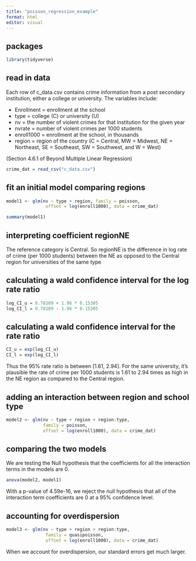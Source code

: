```yaml
---
title: "poisson_regression_example"
format: html
editor: visual
---
```


## packages

```r
library(tidyverse)
```

## read in data

Each row of c_data.csv contains crime information from a post secondary institution, either a college or university.
The variables include:

-   Enrollment = enrollment at the school
-   type = college (C) or university (U)
-   nv = the number of violent crimes for that institution for the given year
-   nvrate = number of violent crimes per 1000 students
-   enroll1000 = enrollment at the school, in thousands
-   region = region of the country (C = Central, MW = Midwest, NE = Northeast, SE = Southeast, SW = Southwest, and W = West)

(Section 4.6.1 of Beyond Multiple Linear Regression)

```r
crime_dat = read_csv("c_data.csv")
```

## fit an initial model comparing regions

```r
model1 <- glm(nv ~ type + region, family = poisson,
               offset = log(enroll1000), data = crime_dat)

summary(model1)
```

## interpreting coefficient regionNE

The reference category is Central.
So regionNE is the difference in log rate of crime (per 1000 students) between the NE as opposed to the Central region for universities of the same type

## calculating a wald confidence interval for the log rate ratio

```r
log_CI_u = 0.78109 + 1.96 * 0.15305
log_CI_l = 0.78109 - 1.96 * 0.15305
```

## calculating a wald confidence interval for the rate ratio

```r
CI_u = exp(log_CI_u)
CI_l = exp(log_CI_l)
```

Thus the 95% rate ratio is between \[1.61, 2.94\].
For the same university, it's plausible the rate of crime per 1000 students is 1.61 to 2.94 times as high in the NE region as compared to the Central region.

## adding an interaction between region and school type

```r
model2 <- glm(nv ~ type + region + region:type, 
              family = poisson,
              offset = log(enroll1000), data = crime_dat)

```

## comparing the two models

We are testing the Null hypothesis that the coefficients for all the interaction terms in the models are 0.

```r
anova(model2, model1)
```

With a p-value of 4.59e-16, we reject the null hypothesis that all of the interaction term coefficients are 0 at a 95% confidence level.

## accounting for overdispersion

```r
model3 <- glm(nv ~ type + region + region:type, 
               family = quasipoisson,
               offset = log(enroll1000), data = crime_dat)

```

When we account for overdispersion, our standard errors get much larger.
